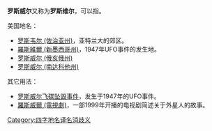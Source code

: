 '''罗斯威尔'''又称为'''罗斯维尔'''，可以指。

;美国地名：
* [[罗斯韦尔_(佐治亚州)|罗斯韦尔 (佐治亚州)]]，亚特兰大的郊区。
* [[羅斯維爾_(新墨西哥州)|羅斯維爾 (新墨西哥州)]]，1947年UFO事件的发生地。
* [[罗斯威尔_(俄亥俄州)|罗斯威尔 (俄亥俄州)]]
* [[罗斯威尔_(南达科他州)|罗斯威尔 (南达科他州)]]

;其它用法：
* [[罗斯威尔飞碟坠毁事件|罗斯威尔飞碟坠毁事件]]，发生于1947年的UFO事件。
* [[羅斯威爾_(電視劇)|羅斯威爾 (電視劇)]]，一部1999年开播的电视剧简述关于外星人的故事。

{{disambig|cat=四字消歧义}}
[[Category:四字地名译名消歧义|Category:四字地名译名消歧义]]